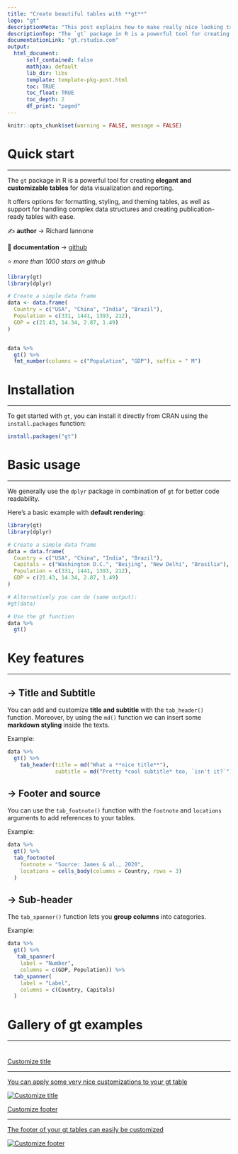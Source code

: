 ```yaml
---
title: "Create beautiful tables with **gt**"
logo: "gt"
descriptionMeta: "This post explains how to make really nice looking tables with the gt package. It provides several reproducible examples with explanation and R code."
descriptionTop: "The `gt` package in R is a powerful tool for creating **elegant and customizable tables** for data visualization and reporting. It offers a user-friendly way to **design and style tables** in RMarkdown documents and Shiny applications."
documentationLink: "gt.rstudio.com"
output:
  html_document:
      self_contained: false    
      mathjax: default
      lib_dir: libs
      template: template-pkg-post.html
      toc: TRUE
      toc_float: TRUE
      toc_depth: 2
      df_print: "paged"
---
```


```r
knitr::opts_chunk$set(warning = FALSE, message = FALSE)
```

<div class="container">

# Quick start
***
The `gt` package in R is a powerful tool for creating **elegant and customizable tables** for data visualization and reporting.

<div class = "row">

<div class = "col-md-5  col-sm-12 align-self-center">

It offers options for formatting, styling, and theming tables, as well as support for handling complex data structures and creating publication-ready tables with ease.

✍️ **author** &rarr; Richard Iannone

📘 **documentation** &rarr; [github](https://gt.rstudio.com)

⭐️ *more than 1000 stars on github*
</div>

<div class = "col-md-7  col-sm-12">
```r
library(gt)
library(dplyr)

# Create a simple data frame
data <- data.frame(
  Country = c("USA", "China", "India", "Brazil"),
  Population = c(331, 1441, 1393, 212),
  GDP = c(21.43, 14.34, 2.87, 1.49)
)


data %>%
  gt() %>%
  fmt_number(columns = c("Population", "GDP"), suffix = " M")

```
</div>
</div>

# Installation
***
To get started with `gt`, you can install it directly from CRAN using the `install.packages` function:

```r
install.packages("gt")
```

# Basic usage 
***

We generally use the `dplyr` package in combination of `gt` for better code readability.

Here's a basic example with **default rendering**:

```r
library(gt)
library(dplyr)

# Create a simple data frame
data = data.frame(
  Country = c("USA", "China", "India", "Brazil"),
  Capitals = c("Washington D.C.", "Beijing", "New Delhi", "Brasília"),
  Population = c(331, 1441, 1393, 212),
  GDP = c(21.43, 14.34, 2.87, 1.49)
)

# Alternatively you can do (same output):
#gt(data)

# Use the gt function
data %>%
  gt()
```

# Key features
***

## &rarr; Title and Subtitle
You can add and customize **title and subtitle** with the `tab_header()` function. Moreover, by using the `md()` function we can insert some **markdown styling** inside the texts.

Example:

```r
data %>%
  gt() %>%
    tab_header(title = md("What a **nice title**"),
               subtitle = md("Pretty *cool subtitle* too, `isn't it?`"))
```

## &rarr; Footer and source
You can use the `tab_footnote()` function with the `footnote` and `locations` arguments to add references to your tables. 

Example:

```r
data %>%
  gt() %>%
  tab_footnote(
    footnote = "Source: James & al., 2020",
    locations = cells_body(columns = Country, rows = 3)
  )
```

## &rarr; Sub-header
The `tab_spanner()` function lets you **group columns** into categories.

Example:

```r
data %>%
  gt() %>%
   tab_spanner(
    label = "Number",
    columns = c(GDP, Population)) %>%
  tab_spanner(
    label = "Label",
    columns = c(Country, Capitals)
  )
```


# Gallery of gt examples
***

<section class=bg id=portfolio style=padding-top:10px><div class=container><div class=row id=portfolio-items><div class='portfolio-item col-sm-6 col-md-6'><a class=portfolio-link href=../350-custom-title-in-gt-table.html><div class=portfolio-hover><div class=portfolio-hover-content><p>Customize title<hr><p class=explanation_portfolio>You can apply some very nice customizations to your gt table</div></div><img alt='Customize title'class='img-fluid imgOfPortfolio'src=../img/graph/350-custom-title-in-gt-table.png></a></div><div class='portfolio-item col-sm-6 col-md-6'><a class=portfolio-link href=../351-custom-footer-and-references-with-gt-table.html><div class=portfolio-hover><div class=portfolio-hover-content><p>Customize footer <hr><p class=explanation_portfolio>The footer of your gt tables can easily be customized</div></div><img alt='Customize footer 'class='img-fluid imgOfPortfolio'src=../img/graph/351-custom-footer-and-references-with-gt-table.png></a></div></div></div></section>

<!-- Close container -->
</div>
